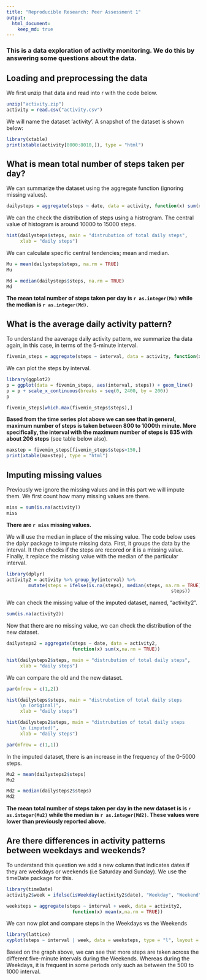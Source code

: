 ```yaml
---
title: "Reproducible Research: Peer Assessment 1"
output: 
  html_document:
    keep_md: true
---
```


### This is a data exploration of activity monitoring. We do this by answering some questions about the data.


## Loading and preprocessing the data

We first unzip that data and read into r with the code below.
```r
unzip("activity.zip")
activity = read.csv("activity.csv")
```

We will name the dataset 'activity'. A snapshot of the dataset is shown below:
```r
library(xtable)
print(xtable(activity[8000:8010,]), type = "html")
```


## What is mean total number of steps taken per day?

We can summarize the dataset using the aggregate function (ignoring missing values). 
```r
dailysteps = aggregate(steps ~ date, data = activity, function(x) sum(x, na.rm = TRUE))
```

We can the check the distribution of steps using a histrogram. The central value of histogram is around 10000 to 15000 steps.  
```r
hist(dailysteps$steps, main = "distrubution of total daily steps", 
     xlab = "daily steps")
```

We can calculate specific central tendencies; mean and median.
```r
Mu = mean(dailysteps$steps, na.rm = TRUE)
Mu

Md = median(dailysteps$steps, na.rm = TRUE)
Md
```


__The mean total number of steps taken per day is `r as.integer(Mu)` while the median is `r as.integer(Md)`.__ 

## What is the average daily activity pattern?

To understand the aaverage daily activity pattern, we summarize tha data again, in this case, in terms of the 5-minute interval.
```r
fivemin_steps = aggregate(steps ~ interval, data = activity, function(x) mean(x, na.rm = TRUE))
```

We can plot the steps by interval.
```r
library(ggplot2)
p = ggplot(data = fivemin_steps, aes(interval, steps)) + geom_line()
p = p + scale_x_continuous(breaks = seq(0, 2400, by = 200))
p

fivemin_steps[which.max(fivemin_steps$steps),]
```

__Based from the time series plot above we can see that in general, maximum number of steps is taken between 800 to 1000th minute. More specifically, the interval with the maximum number of steps is 835 with about 206 steps__ (see table below also).

```r
maxstep = fivemin_steps[fivemin_steps$steps>150,]
print(xtable(maxstep), type = "html")

```

## Imputing missing values

Previously we ignore the missing values and in this part we will impute them. We first count how many missing values are there.
```r
miss = sum(is.na(activity))
miss
```
__There are `r miss` missing values.__ 

We will use the median in place of the missing value. The code below uses the dplyr package to impute missing data. First,  it groups the data by the interval. It then checks if the steps are recored or it is a missing value. Finally, it replace the missing value with the median of the particular interval.

```r
library(dplyr)
activity2 = activity %>% group_by(interval) %>% 
        mutate(steps = ifelse(is.na(steps), median(steps, na.rm = TRUE),
                                                            steps))
```

We can check the missing value of the imputed dataset, named, "activity2".
```r
sum(is.na(activity2))
```

Now that there are no missing value, we can check the distribution of the new dataset.
```r
dailysteps2 = aggregate(steps ~ date, data = activity2, 
                        function(x) sum(x,na.rm = TRUE)) 

hist(dailysteps2$steps, main = "distrubution of total daily steps", 
     xlab = "daily steps")
```

We can compare the old and the new dataset.
```r
par(mfrow = c(1,2))

hist(dailysteps$steps, main = "distrubution of total daily steps
     \n (original)", 
     xlab = "daily steps")

hist(dailysteps2$steps, main = "distrubution of total daily steps 
     \n (imputed)", 
     xlab = "daily steps")

par(mfrow = c(1,1))

```

In the imputed dataset, there is an increase in the frequency of the 0-5000 steps.

```r
Mu2 = mean(dailysteps2$steps)
Mu2

Md2 = median(dailysteps2$steps)
Md2
```

__The mean total number of steps taken per day in the new dataset is is `r as.integer(Mu2)` while the median is `r as.integer(Md2)`. These values were lower than previously reported above.__ 


## Are there differences in activity patterns between weekdays and weekends?

To understand this question we add a new column that indicates dates if they are weekdays or weekends (i.e Saturday and Sunday). We use the timeDate package for this.

```r
library(timeDate)
activity2$week = ifelse(isWeekday(activity2$date), "Weekday", "Weekend")

weeksteps = aggregate(steps ~ interval + week, data = activity2, 
                        function(x) mean(x,na.rm = TRUE)) 
```

We can now plot and compare steps in the Weekdays vs the Weekends

```r
library(lattice)
xyplot(steps ~ interval | week, data = weeksteps, type = "l", layout = c(1,2))
```

Based on the graph above, we can see that more steps are taken across the different five-minute intervals during the Weekends. Whereas during the Weekdays, it is frequent in some periods only such as between the 500 to 1000 interval.